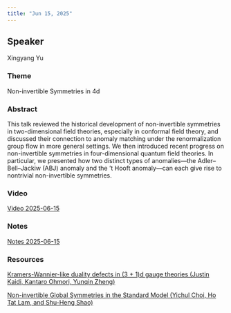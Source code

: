```yaml
---
title: "Jun 15, 2025"
---
```


## Speaker
Xingyang Yu

### Theme
Non-invertible Symmetries in 4d

### Abstract
This talk reviewed the historical development of non-invertible symmetries in two-dimensional field theories, especially in conformal field theory, and discussed their connection to anomaly matching under the renormalization group flow in more general settings. We then introduced recent progress on non-invertible symmetries in four-dimensional quantum field theories. In particular, we presented how two distinct types of anomalies—the Adler–Bell–Jackiw (ABJ) anomaly and the ’t Hooft anomaly—can each give rise to nontrivial non-invertible symmetries.

### Video  
[Video 2025-06-15](https://drive.google.com/file/d/1Ncau2dNOljxYbiFYyExCyQWf74GkGKEx/view?usp=sharing)

### Notes  
[Notes 2025-06-15](https://drive.google.com/file/d/1RnJNqaXhME2pAr3FKv0jMIBLdvVCf0RC/view?usp=sharing)

### Resources  
[Kramers-Wannier-like duality defects in (3 + 1)d gauge theories (Justin Kaidi, Kantaro Ohmori, Yunqin Zheng)](https://drive.google.com/file/d/1Vq-MEOWPv-VugUq2KawI3WIrl6YI2DJ4/view?usp=sharing)

[Non-invertible Global Symmetries in the Standard Model (Yichul Choi, Ho Tat Lam, and Shu-Heng Shao)](https://drive.google.com/file/d/1QLWcMdcyKvH5YADCu-yoMufcveO7lUBT/view?usp=sharing)